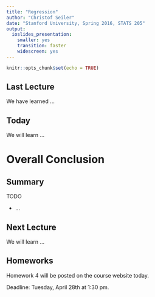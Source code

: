 ```yaml
---
title: "Regression"
author: "Christof Seiler"
date: "Stanford University, Spring 2016, STATS 205"
output:
  ioslides_presentation: 
    smaller: yes
    transition: faster
    widescreen: yes
---
```


```r
knitr::opts_chunk$set(echo = TRUE)
```

## Last Lecture

We have learned ...

## Today

We will learn ...

# Overall Conclusion

## Summary

TODO

* ... 

## Next Lecture

We will learn ...

## Homeworks

Homework 4 will be posted on the course website today.

Deadline: Tuesday, April 28th at 1:30 pm.
